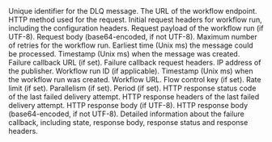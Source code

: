 <ResponseField name="messageId" type="string" required>
  Unique identifier for the DLQ message.
</ResponseField>
<ResponseField name="url" type="string">
  The URL of the workflow endpoint.
</ResponseField>
<ResponseField name="method" type="string">
  HTTP method used for the request.
</ResponseField>
<ResponseField name="header" type="object">
  Initial request headers for workflow run, including the configuration headers.
</ResponseField>
<ResponseField name="body" type="string">
  Request payload of the workflow run (if UTF-8).
</ResponseField>
<ResponseField name="bodyBase64" type="string">
  Request body (base64-encoded, if not UTF-8).
</ResponseField>
<ResponseField name="maxRetries" type="integer">
  Maximum number of retries for the workflow run.
</ResponseField>
<ResponseField name="notBefore" type="integer">
  Earliest time (Unix ms) the message could be processed.
</ResponseField>
<ResponseField name="createdAt" type="integer">
  Timestamp (Unix ms) when the message was created.
</ResponseField>
<ResponseField name="failureCallback" type="string">
  Failure callback URL (if set).
</ResponseField>
<ResponseField name="failureCallbackHeader" type="object">
  Failure callback request headers.
</ResponseField>
<ResponseField name="callerIP" type="string">
  IP address of the publisher.
</ResponseField>
<ResponseField name="workflowRunId" type="string">
  Workflow run ID (if applicable).
</ResponseField>
<ResponseField name="workflowCreatedAt" type="integer">
  Timestamp (Unix ms) when the workflow run was created.
</ResponseField>
<ResponseField name="workflowUrl" type="string">
  Workflow URL.
</ResponseField>
<ResponseField name="flowControlKey" type="string">
  Flow control key (if set).
</ResponseField>
<ResponseField name="rate" type="integer">
  Rate limit (if set).
</ResponseField>
<ResponseField name="parallelism" type="integer">
  Parallelism (if set).
</ResponseField>
<ResponseField name="period" type="integer">
  Period (if set).
</ResponseField>
<ResponseField name="responseStatus" type="integer">
  HTTP response status code of the last failed delivery attempt.
</ResponseField>
<ResponseField name="responseHeader" type="object">
  HTTP response headers of the last failed delivery attempt.
</ResponseField>
<ResponseField name="responseBody" type="string">
  HTTP response body (if UTF-8).
</ResponseField>
<ResponseField name="responseBodyBase64" type="string">
  HTTP response body (base64-encoded, if not UTF-8).
</ResponseField>
<ResponseField name="failureCallbackInfo" type="object">
  Detailed information about the failure callback, including state, response body, response status and response headers.
</ResponseField> 
